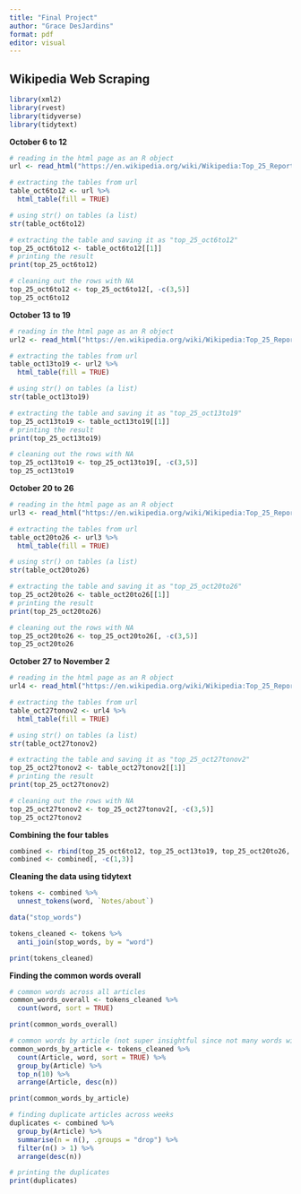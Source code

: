 ```yaml
---
title: "Final Project"
author: "Grace DesJardins"
format: pdf
editor: visual
---
```


## Wikipedia Web Scraping

```r
library(xml2)
library(rvest)
library(tidyverse)
library(tidytext)
```

**October 6 to 12**

```r
# reading in the html page as an R object
url <- read_html("https://en.wikipedia.org/wiki/Wikipedia:Top_25_Report/October_6_to_12,_2024")
```

```r
# extracting the tables from url
table_oct6to12 <- url %>% 
  html_table(fill = TRUE)
```

```r
# using str() on tables (a list)
str(table_oct6to12)
```

```r
# extracting the table and saving it as "top_25_oct6to12"
top_25_oct6to12 <- table_oct6to12[[1]]
# printing the result
print(top_25_oct6to12)
```

```r
# cleaning out the rows with NA
top_25_oct6to12 <- top_25_oct6to12[, -c(3,5)]
top_25_oct6to12
```

**October 13 to 19**

```r
# reading in the html page as an R object
url2 <- read_html("https://en.wikipedia.org/wiki/Wikipedia:Top_25_Report/October_13_to_19,_2024")
```

```r
# extracting the tables from url
table_oct13to19 <- url2 %>% 
  html_table(fill = TRUE)
```

```r
# using str() on tables (a list)
str(table_oct13to19)
```

```r
# extracting the table and saving it as "top_25_oct13to19"
top_25_oct13to19 <- table_oct13to19[[1]]
# printing the result
print(top_25_oct13to19)
```

```r
# cleaning out the rows with NA
top_25_oct13to19 <- top_25_oct13to19[, -c(3,5)]
top_25_oct13to19
```

**October 20 to 26**

```r
# reading in the html page as an R object
url3 <- read_html("https://en.wikipedia.org/wiki/Wikipedia:Top_25_Report/October_20_to_26,_2024")
```

```r
# extracting the tables from url
table_oct20to26 <- url3 %>% 
  html_table(fill = TRUE)
```

```r
# using str() on tables (a list)
str(table_oct20to26)
```

```r
# extracting the table and saving it as "top_25_oct20to26"
top_25_oct20to26 <- table_oct20to26[[1]]
# printing the result
print(top_25_oct20to26)
```

```r
# cleaning out the rows with NA
top_25_oct20to26 <- top_25_oct20to26[, -c(3,5)]
top_25_oct20to26
```

**October 27 to November 2**

```r
# reading in the html page as an R object
url4 <- read_html("https://en.wikipedia.org/wiki/Wikipedia:Top_25_Report/October_27_to_November_2,_2024")
```

```r
# extracting the tables from url
table_oct27tonov2 <- url4 %>% 
  html_table(fill = TRUE)
```

```r
# using str() on tables (a list)
str(table_oct27tonov2)
```

```r
# extracting the table and saving it as "top_25_oct27tonov2"
top_25_oct27tonov2 <- table_oct27tonov2[[1]]
# printing the result
print(top_25_oct27tonov2)
```

```r
# cleaning out the rows with NA
top_25_oct27tonov2 <- top_25_oct27tonov2[, -c(3,5)]
top_25_oct27tonov2
```

**Combining the four tables**

```r
combined <- rbind(top_25_oct6to12, top_25_oct13to19, top_25_oct20to26, top_25_oct27tonov2)
combined <- combined[, -c(1,3)]
```

**Cleaning the data using tidytext**

```r
tokens <- combined %>%
  unnest_tokens(word, `Notes/about`)

data("stop_words")

tokens_cleaned <- tokens %>%
  anti_join(stop_words, by = "word")

print(tokens_cleaned)
```

**Finding the common words overall**

```r
# common words across all articles
common_words_overall <- tokens_cleaned %>%
  count(word, sort = TRUE)

print(common_words_overall)
```

```r
# common words by article (not super insightful since not many words with n>1)
common_words_by_article <- tokens_cleaned %>%
  count(Article, word, sort = TRUE) %>%  
  group_by(Article) %>%                  
  top_n(10) %>%                       
  arrange(Article, desc(n))            

print(common_words_by_article)
```

```r
# finding duplicate articles across weeks
duplicates <- combined %>%
  group_by(Article) %>%
  summarise(n = n(), .groups = "drop") %>%
  filter(n() > 1) %>%
  arrange(desc(n))

# printing the duplicates
print(duplicates)
```
